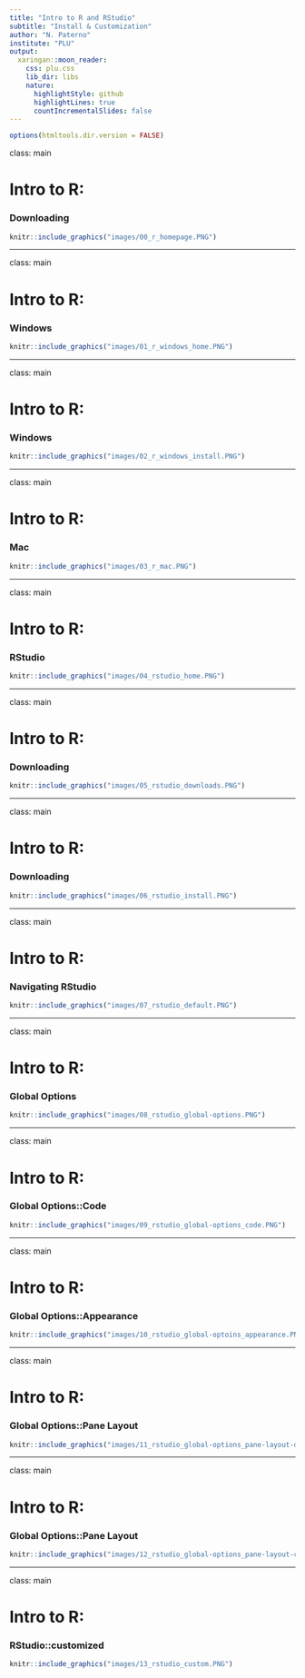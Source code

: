 ```yaml
---
title: "Intro to R and RStudio"
subtitle: "Install & Customization"
author: "N. Paterno"
institute: "PLU"
output:
  xaringan::moon_reader:
    css: plu.css
    lib_dir: libs
    nature:
      highlightStyle: github
      highlightLines: true
      countIncrementalSlides: false
---
```


```r
options(htmltools.dir.version = FALSE)
```

class: main

# Intro to R:

### Downloading

```r
knitr::include_graphics("images/00_r_homepage.PNG")
```

---

class: main

# Intro to R: 

### Windows

```r
knitr::include_graphics("images/01_r_windows_home.PNG")
```

---

class: main

# Intro to R: 

### Windows

```r
knitr::include_graphics("images/02_r_windows_install.PNG")
```

---

class: main

# Intro to R: 

### Mac

```r
knitr::include_graphics("images/03_r_mac.PNG")
```

---

class: main

# Intro to R: 

### RStudio

```r
knitr::include_graphics("images/04_rstudio_home.PNG")
```

---

class: main

# Intro to R: 

### Downloading

```r
knitr::include_graphics("images/05_rstudio_downloads.PNG")
```

---

class: main

# Intro to R:

### Downloading

```r
knitr::include_graphics("images/06_rstudio_install.PNG")
```

---

class: main

# Intro to R: 

### Navigating RStudio

```r
knitr::include_graphics("images/07_rstudio_default.PNG")
```

---

class: main

# Intro to R:

### Global Options

```r
knitr::include_graphics("images/08_rstudio_global-options.PNG")
```

---

class: main

# Intro to R:

### Global Options::Code

```r
knitr::include_graphics("images/09_rstudio_global-options_code.PNG")
```

---

class: main

# Intro to R:

### Global Options::Appearance 

```r
knitr::include_graphics("images/10_rstudio_global-optoins_appearance.PNG")
```

---

class: main

# Intro to R:

### Global Options::Pane Layout

```r
knitr::include_graphics("images/11_rstudio_global-options_pane-layout-default.PNG")
```

---

class: main

# Intro to R:

### Global Options::Pane Layout

```r
knitr::include_graphics("images/12_rstudio_global-options_pane-layout-custom.PNG")
```

---

class: main

# Intro to R:

### RStudio::customized

```r
knitr::include_graphics("images/13_rstudio_custom.PNG")
```
